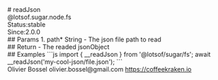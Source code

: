 <div class="docmap-mdx">
# readJson
<div class="_namespace">@lotsof.sugar.node.fs</div>
<div class="_metas">
<div class="_status"><span class="_status-label">Status:</span><span class="_status-value -stable">stable</span></div>
<div class="_since"><span class="_since-label">Since:</span><span class="_since-value">2.0.0</span></div>
</div>
<div class="_params">
## Params
1. <span class="_name">path<span class="_required">*</span></span><span class="_default"></span> <span class="_type">String</span>
   - The json file path to read
</div>
<div class="_return">
## Return
- <span class="_description">The readed json</span><span class="_default"></span><span class="_type">Object</span>
</div>
<div class="_examples">
## Examples
```js
import { __readJson } from '@lotsof/sugar/fs';
await __readJson('my-cool-json/file.json');
```
</div>
<div class="_author">
<span class="_name">Olivier Bossel</span>
<span class="_email">olivier.bossel@gmail.com</span>
<a href="https://coffeekraken.io" target="_blank" class="_url">https://coffeekraken.io</a>
</div>
</div>